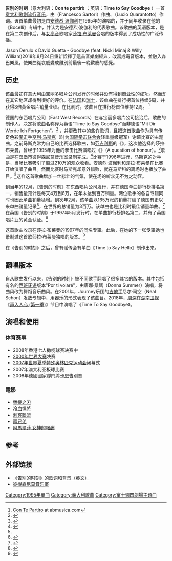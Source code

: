 {{Infobox Single
| Name       = 告别的时刻
| Artist     = [[安德烈·波伽利|安德烈·波伽利]]
| from Album = Bocelli
| Genre      = [[歌剧流行音乐|歌剧流行音乐]]
| Writer     = 弗朗西斯科·萨托利<br/>卢西奥·库兰特图
| Label      = {{le|宝丽多唱片公司|Polydor Records}}
| Length     = 4:09
}}
'''告别的时刻'''（意大利语：'''Con te partirò''' {{IPA-it|kon ˈte ppartiˈrɔ|}}；英语：'''Time to Say Goodbye''' ）一首[[意大利|意大利]][[歌剧流行音乐|歌剧流行音乐]]，由{{le|弗朗西斯科·萨托利|Francesco Sartori}}（Francesco Sartori）作曲、{{le|卢西奥·库兰特图|Lucio Quarantotto}}（Lucio Quarantotto）作词。该首单曲最初是由[[安德烈·波伽利|安德烈·波伽利]]在1995年的{{le|意大利圣雷莫音乐会|Sanremo Music Festival}}演唱的，并于同年收录在他的《Bocelli》专辑中，并认为是安德烈·波伽利的代表歌曲。该歌曲的英语版本，是在第二次创作后，与[[女高音|女高音]]歌唱家[[莎拉·布莱曼|莎拉·布莱曼]]合唱的版本得到了成功性的广泛传播。

{{Infobox Single 
| Name           = 告别的时刻
| Cover          = Time To Say Goodbye.jpg
| Cover size     = 
| Border         = 
| Caption        = 
| Artist         = [[莎拉·布莱曼|莎拉·布莱曼]] 和 [[安德烈·波伽利|安德烈·波伽利]]
| Album          = 飞(Fly)<br>告别的时刻
| A-side         = 
| B-side         = 
| Released       =1996年
| Format         = CD
| Recorded       = 
| Genre          = [[歌剧流行音乐|歌剧流行音乐]]
| Length         = 
| Label          = {{le|东西唱片公司|East West Records}}East West Records
| Writer         = 弗朗西斯科·萨托利<br/>卢西奥·库兰特图<br/>弗兰克·彼得森
| Producer       = {{le|弗兰克·彼得森|Frank Peterson}}
| Audio sample?  =
| Certification  = 
| Chronology     = [[莎拉·布莱曼|莎拉·布莱曼]]
| Last single    = "Heaven Is Here"
| This single    = "'''Time to Say Goodbye'''"
| Next single    = "Just Show Me How to Love You)
| Misc           = 
}}
Jason Derulo x David Guetta - Goodbye (feat. Nicki Minaj & Willy William)2018年8月24日重新詮釋了這首音樂劇經典，改寫成電音版本，並融入森巴樂風，使樂曲從哀戚變成離別前最後一晚歡慶的感覺。

==历史==
该曲最初在意大利由宝丽多唱片公司发行的时候并没有得到商业性的成功。然而却在其它地区却得到很好的评价。在[[法国|法国]]和[[瑞士|瑞士]]，该单曲在排行榜首位持续6周，并获得3倍黄金唱片销量业绩。在[[比利时|比利时]]，该曲目在排行榜首位维持12周。 <ref>[http://abmusica.com/ctp.htm Con Te Partiro] {{WebCite|url=https://www.webcitation.org/6DYjXEZx5?url=http://abmusica.com/ctp.htm |date=20130110050908 |dateformat=iso }} at abmusica.com</ref> 

德国的东西唱片公司（East West Records）在与宝丽多唱片公司接洽后，歌曲的制作人{{le|弗兰克·彼得森|Frank Peterson}}，决定将歌曲名称译为英语“Time to Say Goodbye”而非德语“Mit Dir Werde Ich Fortgehen”。<ref name="billboard">{{Citation | last=Spahr | first=Wolfgang | author-link= | year=1996年12月21日 | title=Boxer's song proves a knockout for EastWest in Germany | periodical=Billboard | volume=108 | issue=51 | pages=38-39 | id=ISSN 0006-2510 | url= }}</ref> ，并更改其中的些许歌词，且把这首歌曲作为具有传奇色彩[[拳击|拳击]]手[[亨利·马斯克|亨利·马斯克]]（时为[[国际拳击联合会|国际拳击联合会]]轻重量级冠军）谢幕比赛的主题曲。之前马斯克常为自己的比赛选择歌曲，如[[范吉利斯|范吉利斯]]的《{{le|歌曲征服天堂|Conquest of Paradise (song)|征服天堂}}》，这次他选择的莎拉·布莱曼，曾经于1995年为他的拳击比赛演唱过《{{le|歌曲事关荣辱|A Question of Honour (song)|事关荣辱}}》（A question of honour）。<ref name="billboard">{{Citation | last=Spahr | first=Wolfgang | author-link= | year=1996年12月21日 | title=Boxer's song proves a knockout for EastWest in Germany | periodical=Billboard | volume=108 | issue=51 | pages=38-39 | id=ISSN 0006-2510 | url= }}</ref>歌曲是在汉堡市彼得森尼莫音乐室录制完成。<ref name="vangeffen">{{cite web | author = van Geffen, Jos | date = 2006年12月12日 | url = http://www.xs4all.nl/~josvg/cits/sb/sb4.html | title = Sarah Brightman - Timeless / Time to say goodbye | format =  | work =  | publisher = Home Page of Jos van Geffen | accessdate = 2007-03-05 | accessyear =  | archive-date = 2009-09-19 | archive-url = https://web.archive.org/web/20090919122315/http://www.xs4all.nl/~josvg/cits/sb/sb4.html | dead-url = no }}</ref>比赛于1996年进行，马斯克的对手是{{le|维吉尔·希尔|Virgil Hill}}，当场比赛吸引了超过210万的观众收看。安德烈·波伽利和莎拉·布莱曼在比赛开始演唱了曲目。然而比赛时马斯克却意外惜败，就在马斯科的离场时也播放了曲目。<ref name="billboard" />这样这首歌曲增加一丝悲壮的气氛，使在场的听众无不为之动容。

到当年的12月，《告别的时刻》在东西唱片公司发行，并在德国单曲排行榜排名第一，销售量预计是每天4万到6万，在年末达到百万销量。两位歌手的各自专辑同时也因此单曲销量猛增。到次年2月，该单曲以165万张的销量打破了德国有史以来单曲销量记录<ref name="billboard2">{{Citation | last=Dezzani | first=Mark | author-link= | year=1997年2月22日 | title=Italy's Bocelli breaks Euro sales records | periodical=Billboard  | volume=109 | issue=8 | pages=1-2 | id=ISSN 0006-2510 | url= }}</ref>，在世界的总销量为3百万。该单曲也是比利时最佳销量单曲。<ref>{{Cite web |url=http://www.bocellionline.com/Bio.html |title=Andrea Bocelli Online Biography |accessdate=2008-11-16 |archive-date=2013-08-27 |archive-url=https://web.archive.org/web/20130827214958/http://www.bocellionline.com/Bio.html |dead-url=no }}</ref>在英国《告别的时刻》于1997年5月发行时，在单曲排行榜排名第二，并有了英国唱片业的黄金认证。<ref name="chartlog">{{cite web | author = Zywietz, Tobias | date = 2005年3月22日 | url = http://www.zobbel.de/cluk/CLUK_B4.HTM | title = Chart Log UK: Billy Bragg - David Byrne | format =  | work = Chart Log UK | publisher = The Official Zobbel Website | accessdate = 2007-03-05 | accessyear =  | archive-date = 2007-03-22 | archive-url = https://web.archive.org/web/20070322031155/http://www.zobbel.de/cluk/CLUK_B4.HTM | dead-url = no }}</ref>

这首歌曲收录在莎拉·布莱曼的1997年的同名专辑。此后，在她的下一张专辑她也录制过这首歌莎拉·布莱曼独唱的版本。<ref name="vangeffen2">{{cite web | author = van Geffen, Jos | date = 2006-12-11 | url = http://www.xs4all.nl/~josvg/cits/sb/sb412.html | title = Sarah Brightman & Andrea Bocelli - Time to say goodbye | format =  | work =  | publisher = Home Page of Jos van Geffen | accessdate = 2007-03-05 | accessyear =  | archive-date = 2009-09-19 | archive-url = https://web.archive.org/web/20090919134551/http://www.xs4all.nl/~josvg/cits/sb/sb412.html | dead-url = no }}</ref>

在《告别的时刻》之后，曾有谣传会有单曲《Time to Say Hello》制作出来。

==翻唱版本==
自从歌曲发行以来，《告别的时刻》被不同歌手翻唱了很多其它的版本。其中包括有名的[[西班牙语|西班牙语]]版本"Por ti volaré"，由唐娜·桑瑪（Donna Summer）演唱，将曲风改为舞蹈音乐曲风。在2001年，Journey乐团的[[吉他手|吉他手]]尼尔·司空（Neal Schon）发放专辑中，用器乐的形式表现了该曲目。2018年，[[周深|周深]]在[[湖南卫视|湖南卫视]]《[[声入人心_(第一季)|声入人心 (第一季)]]》节目中演唱了《Time To Say Goodbye》。

==演唱和使用==
===体育赛事===
* 2008年香港七人橄榄球赛决赛中
* [[2000年世界大赛|2000年世界大赛]]决赛
* [[2007年世界夏季特殊奥林匹克运动会|2007年世界夏季特殊奥林匹克运动会]]闭幕式
* 2007年澳大利亚板球比赛
*2008年德國國家隊門將[[奥利弗·卡恩|卡恩]]告別賽

===電影===
* [[榮譽之刃|榮譽之刃]]
* [[冷血悍將_(電影)|冷血悍將]]
* [[刺客聯盟|刺客聯盟]]
* [[兩兄弟|兩兄弟]]
* [[阿馬爾菲_女神的報酬|阿馬爾菲 女神的報酬]]

==参考==
{{reflist}}

==外部链接==
* [http://www.xs4all.nl/~josvg/cits/sb/sb412.html 《告别的时刻》的歌词和背景（英文）]{{Wayback|url=http://www.xs4all.nl/~josvg/cits/sb/sb412.html |date=20090919134551 }}
* [http://www.nemo-studio.de 彼得森尼莫音乐室]{{Wayback|url=http://www.nemo-studio.de/ |date=20201218070838 }}
{{富士週四劇場主題曲2010年代前半部}}
[[Category:1995年單曲|Category:1995年單曲]]
[[Category:義大利歌曲|Category:義大利歌曲]]
[[Category:富士週四劇場主題曲|Category:富士週四劇場主題曲]]